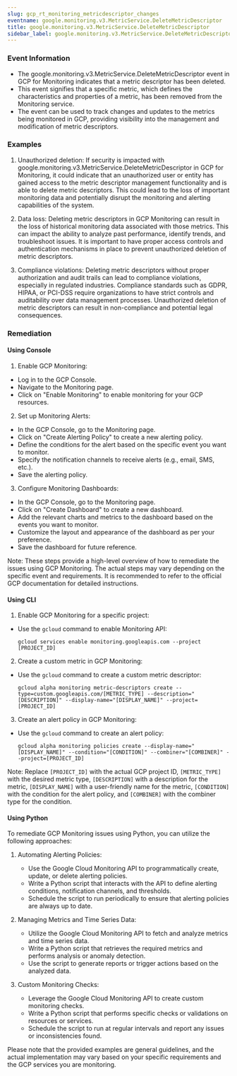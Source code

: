 ```yaml
--- 
slug: gcp_rt_monitoring_metricdescriptor_changes
eventname: google.monitoring.v3.MetricService.DeleteMetricDescriptor
title: google.monitoring.v3.MetricService.DeleteMetricDescriptor
sidebar_label: google.monitoring.v3.MetricService.DeleteMetricDescriptor
---
```

                       
### Event Information

- The google.monitoring.v3.MetricService.DeleteMetricDescriptor event in GCP for Monitoring indicates that a metric descriptor has been deleted.
- This event signifies that a specific metric, which defines the characteristics and properties of a metric, has been removed from the Monitoring service.
- The event can be used to track changes and updates to the metrics being monitored in GCP, providing visibility into the management and modification of metric descriptors.


### Examples

1. Unauthorized deletion: If security is impacted with google.monitoring.v3.MetricService.DeleteMetricDescriptor in GCP for Monitoring, it could indicate that an unauthorized user or entity has gained access to the metric descriptor management functionality and is able to delete metric descriptors. This could lead to the loss of important monitoring data and potentially disrupt the monitoring and alerting capabilities of the system.

2. Data loss: Deleting metric descriptors in GCP Monitoring can result in the loss of historical monitoring data associated with those metrics. This can impact the ability to analyze past performance, identify trends, and troubleshoot issues. It is important to have proper access controls and authentication mechanisms in place to prevent unauthorized deletion of metric descriptors.

3. Compliance violations: Deleting metric descriptors without proper authorization and audit trails can lead to compliance violations, especially in regulated industries. Compliance standards such as GDPR, HIPAA, or PCI-DSS require organizations to have strict controls and auditability over data management processes. Unauthorized deletion of metric descriptors can result in non-compliance and potential legal consequences.

### Remediation

#### Using Console

1. Enable GCP Monitoring: 
- Log in to the GCP Console.
- Navigate to the Monitoring page.
- Click on "Enable Monitoring" to enable monitoring for your GCP resources.

2. Set up Monitoring Alerts:
- In the GCP Console, go to the Monitoring page.
- Click on "Create Alerting Policy" to create a new alerting policy.
- Define the conditions for the alert based on the specific event you want to monitor.
- Specify the notification channels to receive alerts (e.g., email, SMS, etc.).
- Save the alerting policy.

3. Configure Monitoring Dashboards:
- In the GCP Console, go to the Monitoring page.
- Click on "Create Dashboard" to create a new dashboard.
- Add the relevant charts and metrics to the dashboard based on the events you want to monitor.
- Customize the layout and appearance of the dashboard as per your preference.
- Save the dashboard for future reference.

Note: These steps provide a high-level overview of how to remediate the issues using GCP Monitoring. The actual steps may vary depending on the specific event and requirements. It is recommended to refer to the official GCP documentation for detailed instructions.

#### Using CLI

1. Enable GCP Monitoring for a specific project:
- Use the `gcloud` command to enable Monitoring API: 
  ```
  gcloud services enable monitoring.googleapis.com --project [PROJECT_ID]
  ```

2. Create a custom metric in GCP Monitoring:
- Use the `gcloud` command to create a custom metric descriptor:
  ```
  gcloud alpha monitoring metric-descriptors create --type=custom.googleapis.com/[METRIC_TYPE] --description="[DESCRIPTION]" --display-name="[DISPLAY_NAME]" --project=[PROJECT_ID]
  ```

3. Create an alert policy in GCP Monitoring:
- Use the `gcloud` command to create an alert policy:
  ```
  gcloud alpha monitoring policies create --display-name="[DISPLAY_NAME]" --condition="[CONDITION]" --combiner="[COMBINER]" --project=[PROJECT_ID]
  ```

Note: Replace `[PROJECT_ID]` with the actual GCP project ID, `[METRIC_TYPE]` with the desired metric type, `[DESCRIPTION]` with a description for the metric, `[DISPLAY_NAME]` with a user-friendly name for the metric, `[CONDITION]` with the condition for the alert policy, and `[COMBINER]` with the combiner type for the condition.

#### Using Python

To remediate GCP Monitoring issues using Python, you can utilize the following approaches:

1. Automating Alerting Policies:
   - Use the Google Cloud Monitoring API to programmatically create, update, or delete alerting policies.
   - Write a Python script that interacts with the API to define alerting conditions, notification channels, and thresholds.
   - Schedule the script to run periodically to ensure that alerting policies are always up to date.

2. Managing Metrics and Time Series Data:
   - Utilize the Google Cloud Monitoring API to fetch and analyze metrics and time series data.
   - Write a Python script that retrieves the required metrics and performs analysis or anomaly detection.
   - Use the script to generate reports or trigger actions based on the analyzed data.

3. Custom Monitoring Checks:
   - Leverage the Google Cloud Monitoring API to create custom monitoring checks.
   - Write a Python script that performs specific checks or validations on resources or services.
   - Schedule the script to run at regular intervals and report any issues or inconsistencies found.

Please note that the provided examples are general guidelines, and the actual implementation may vary based on your specific requirements and the GCP services you are monitoring.


 
